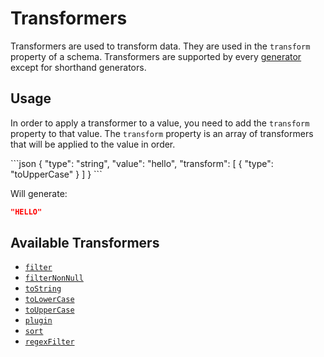 
# Transformers

Transformers are used to transform data. They are used in the `transform` property of a schema.
Transformers are supported by every [generator](generators.md) except for shorthand generators.

## Usage

In order to apply a transformer to a value, you need to add the `transform` property
to that value. The `transform` property is an array of transformers that will be applied
to the value in order.

<RunCode>
```json
{
  "type": "string",
  "value": "hello",
  "transform": [
    {
      "type": "toUpperCase"
    }
  ]
}
```
</RunCode>

Will generate:

```json
"HELLO"
```

## Available Transformers

- [`filter`](transformers/filter.mdx)
- [`filterNonNull`](transformers/filterNonNull.mdx)
- [`toString`](transformers/toString.mdx)
- [`toLowerCase`](transformers/toLowerCase.mdx)
- [`toUpperCase`](transformers/toUpperCase.mdx)
- [`plugin`](transformers/plugin.md)
- [`sort`](transformers/sort.mdx)
- [`regexFilter`](transformers/regexFilter.mdx)
